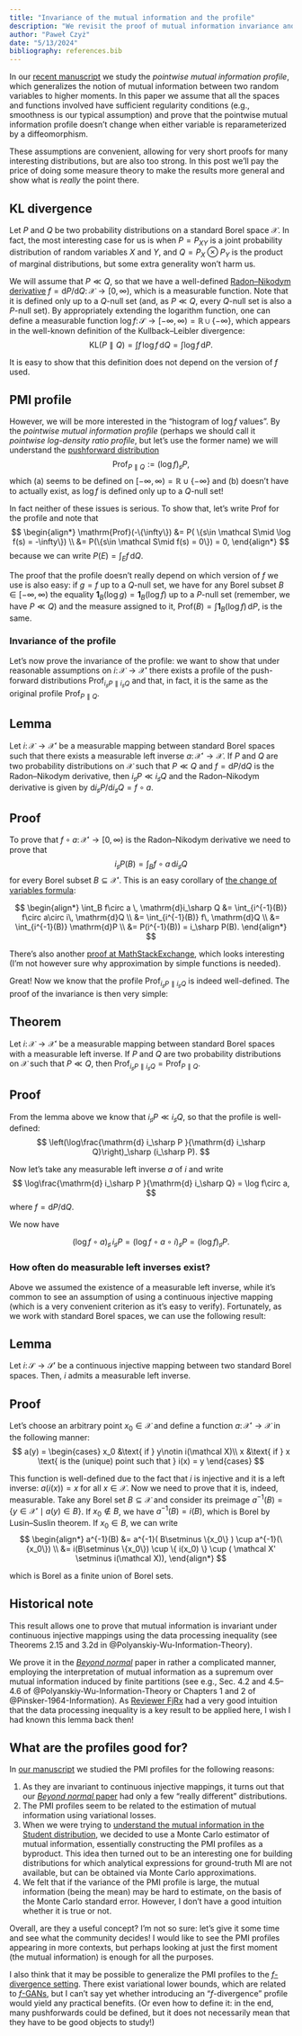 ```yaml
---
title: "Invariance of the mutual information and the profile"
description: "We revisit the proof of mutual information invariance and generalize it to the pointwise mutual information profile."
author: "Paweł Czyż"
date: "5/13/2024"
bibliography: references.bib
---
```


In our [recent manuscript](../publications/pmi-profiles.qmd) we study the *pointwise mutual information profile*, which generalizes the notion of mutual information between two random variables to higher moments.
In this paper we assume that all the spaces and functions involved have sufficient regularity conditions (e.g., smoothness is our typical assumption) and prove that the pointwise mutual information profile doesn't change when either variable is reparameterized by a diffeomorphism.

These assumptions are convenient, allowing for very short proofs for many interesting distributions, but are also too strong.
In this post we'll pay the price of doing some measure theory to make the results more general and show what is *really* the point there.   

## KL divergence

Let $P$ and $Q$ be two probability distributions on a standard Borel space $\mathcal X$.
In fact, the most interesting case for us is when $P=P_{XY}$ is a joint probability distribution of random variables $X$ and $Y$, and $Q=P_X\otimes P_Y$ is the product of marginal distributions, but some extra generality won't harm us.

We will assume that $P\ll Q$, so that we have a well-defined [Radon–Nikodym derivative](https://en.wikipedia.org/wiki/Radon%E2%80%93Nikodym_theorem) $f = \mathrm{d}P/\mathrm{d}Q \colon \mathcal X\to [0, \infty)$, which is a measurable function.
Note that it is defined only up to a $Q$-null set (and, as $P\ll Q$, every $Q$-null set is also a $P$-null set).
By appropriately extending the logarithm function, one can define a measurable function $\log f\colon \mathcal{S}\to [-\infty, \infty) = \mathbb R \cup \{-\infty\}$, which appears in the well-known definition of the Kullback–Leibler divergence:
$$
\mathrm{KL}(P\parallel Q) = \int f\, \log f\, \mathrm{d}Q = \int \log f\, \mathrm{d}P.
$$

It is easy to show that this definition does not depend on the version of $f$ used. 

## PMI profile

However, we will be more interested in the "histogram of $\log f$ values".
By the *pointwise mutual information profile* (perhaps we should call it *pointwise log-density ratio profile*, but let's use the former name) we will understand the [pushforward distribution](https://en.wikipedia.org/wiki/Pushforward_measure)
$$
  \mathrm{Prof}_{P\parallel Q} := (\log f)_\sharp P,
$$
which (a) seems to be defined on $[-\infty, \infty) = \mathbb R \cup \{-\infty\}$ and (b) doesn't have to actually exist, as $\log f$ is defined only up to a $Q$-null set!

In fact neither of these issues is serious.
To show that, let's write $\mathrm{Prof}$ for the profile and note that 
$$
\begin{align*}
\mathrm{Prof}(-\{\infty\}) &= P( \{s\in \mathcal S\mid \log f(s) = -\infty\}) \\
&= P(\{s\in \mathcal S\mid f(s) = 0\}) = 0,
\end{align*}
$$
because we can write $P(E) = \int_E f\, \mathrm{d}Q$.

The proof that the profile doesn't really depend on which version of $f$ we use is also easy: if $g = f$ up to a $Q$-null set, we have for any Borel subset $B\in [-\infty, \infty)$ the equality $\mathbf{1}_B(\log g) = \mathbf{1}_B(\log f)$ up to a $P$-null set (remember, we have $P \ll Q$) and the measure assigned to it, $\mathrm{Prof}(B) = \int \mathbf{1}_B( \log f ) \, \mathrm{d}P$, is the same.

### Invariance of the profile

Let's now prove the invariance of the profile: we want to show that under reasonable assumptions on $i\colon \mathcal X\to \mathcal X'$ there exists a profile of the push-forward distributions $\mathrm{Prof}_{i_\sharp P\parallel i_\sharp Q}$ and that, in fact, it is the same as the original profile $\mathrm{Prof}_{P\parallel Q}$.

::: {.callout-note icon=false appearance="simple"}

## Lemma

Let $i\colon \mathcal X\to \mathcal X'$ be a measurable mapping between standard Borel spaces such that there exists a measurable left inverse $a\colon \mathcal X' \to \mathcal X$.
If $P$ and $Q$ are two probability distributions on $\mathcal X$ such that $P \ll Q$ and $f = \mathrm{d}P/\mathrm{d}Q$ is the Radon–Nikodym derivative, then $i_\sharp P \ll i_\sharp Q$ and the Radon–Nikodym derivative is given by $\mathrm{d} i_\sharp P / \mathrm{d}i_\sharp Q = f\circ  a$.

::: {.callout-note icon=false appearance="minimal" collapse=true}

## Proof

<!-- Consider any Borel subset $B\subseteq \mathcal X'$ such that $i_\sharp Q(B) = Q( i^{-1}(B) ) = 0$.
Using $P\ll Q$ we note that $0 = P(i^{-1}(B))= i_\sharp P(B) = 0$, so that $i_\sharp P\ll i_\sharp Q$. -->

To prove that $f\circ a\colon \mathcal X'\to [0, \infty)$ is the Radon–Nikodym derivative we need to prove that
$$
  i_\sharp P(B) = \int_B f\circ a \, \mathrm{d}i_\sharp Q
$$
for every Borel subset $B\subseteq \mathcal X'$.
This is an easy corollary of [the change of variables formula](https://en.wikipedia.org/wiki/Pushforward_measure#Main_property:_change-of-variables_formula):

$$
\begin{align*}
  \int_B f\circ a \, \mathrm{d}i_\sharp Q &= \int_{i^{-1}(B)} f\circ a\circ i\, \mathrm{d}Q \\
  &= \int_{i^{-1}(B)} f\, \mathrm{d}Q \\
  &= \int_{i^{-1}(B)} \mathrm{d}P \\
  &= P(i^{-1}(B)) = i_\sharp P(B).
\end{align*}
$$

There's also another [proof at MathStackExchange](https://math.stackexchange.com/a/4413000/551592), which looks interesting (I'm not however sure why approximation by simple functions is needed).

:::

:::

Great!
Now we know that the profile $\mathrm{Prof}_{i_\sharp P \parallel i_\sharp Q }$ is indeed well-defined.
The proof of the invariance is then very simple:


::: {.callout-note icon=false appearance="simple"}

## Theorem

Let $i\colon \mathcal X\to \mathcal X'$ be a measurable mapping between standard Borel spaces with a measurable left inverse.
If $P$ and $Q$ are two probability distributions on $\mathcal X$ such that $P \ll Q$, then $\mathrm{Prof}_{i_\sharp P \parallel i_\sharp Q } = \mathrm{Prof}_{P \parallel  Q }$. 


::: {.callout-note icon=false appearance="minimal" collapse=true}

## Proof

From the lemma above we know that $i_\sharp P \ll i_\sharp Q$, so that the profile is well-defined:
$$
  \left(\log\frac{\mathrm{d} i_\sharp P }{\mathrm{d} i_\sharp Q}\right)_\sharp (i_\sharp P). 
$$

Now let's take any measurable left inverse $a$ of $i$ and write
$$
  \log\frac{\mathrm{d} i_\sharp P }{\mathrm{d} i_\sharp Q} = \log f\circ a,
$$
where $f=\mathrm{d}P/\mathrm{d}Q$. 

We now have

$$
  (\log f \circ a)_\sharp \, i_\sharp P = (\log f\circ a\circ i)_\sharp P = (\log f)_\sharp P.
$$

:::

:::


### How often do measurable left inverses exist?

Above we assumed the existence of a measurable left inverse, while it's common to see an assumption of using a continuous injective mapping (which is a very convenient criterion as it's easy to verify).
Fortunately, as we work with standard Borel spaces, we can use the following result:

::: {#nte-lemma-left-inverse-exists  .callout-note icon=false appearance="simple"}

## Lemma

Let $i\colon \mathcal S\to \mathcal S'$ be a continuous injective mapping between two standard Borel spaces. Then, $i$ admits a measurable left inverse.

::: {.callout-note icon=false appearance="minimal" collapse=true}

## Proof

Let's choose an arbitrary point $x_0\in \mathcal X$ and define a function $a\colon \mathcal X'\to \mathcal X$ in the following manner:
$$
a(y) = \begin{cases}
  x_0 &\text{ if } y\notin i(\mathcal X)\\ 
  x   &\text{ if } x \text{ is the (unique) point such that } i(x) = y
\end{cases}
$$

This function is well-defined due to the fact that $i$ is injective and it is a left inverse: $a(i(x)) = x$ for all $x\in \mathcal X$.
Now we need to prove that it is, indeed, measurable.
Take any Borel set $B\subseteq \mathcal X$ and consider its preimage $a^{-1}(B) = \{y \in \mathcal X' \mid a(y) \in B \}$.
If $x_0\notin B$, we have $a^{-1}(B) = i(B)$, which is Borel by Lusin–Suslin theorem.
If $x_0\in B$, we can write
$$
\begin{align*}
a^{-1}(B) &=  a^{-1}( B\setminus \{x_0\} ) \cup a^{-1}(\{x_0\}) \\
          &= i(B\setminus \{x_0\}) \cup \{ i(x_0) \} \cup ( \mathcal X' \setminus i(\mathcal X)),
\end{align*}
$$

which is Borel as a finite union of Borel sets.

:::

::: {.callout-note icon=false appearance="minimal" collapse=true}

## Historical note

This result allows one to prove that mutual information is invariant under continuous injective mappings using the data processing inequality (see Theorems 2.15 and 3.2d in @Polyanskiy-Wu-Information-Theory).

We prove it in the [*Beyond normal*](../publications/beyond-normal.qmd) paper in rather a complicated manner, employing the interpretation of mutual information as a supremum over mutual information induced by finite partitions (see e.g., Sec. 4.2 and 4.5–4.6 of @Polyanskiy-Wu-Information-Theory or Chapters 1 and 2 of @Pinsker-1964-Information).
As [Reviewer FjRx](https://openreview.net/forum?id=25vRtG56YH&noteId=NJfXa1AhOL) had a very good intuition that the data processing inequality is a key result to be applied here, I wish I had known this lemma back then! 
:::

:::

## What are the profiles good for?

In [our manuscript](../publications/pmi-profiles.qmd) we studied the PMI profiles for the following reasons:

1. As they are invariant to continuous injective mappings, it turns out that our [*Beyond normal* paper](../publications/beyond-normal.qmd) had only a few "really different" distributions.
2. The PMI profiles seem to be related to the estimation of mutual information using variational losses.
3. When we were trying to [understand the mutual information in the Student distribution](https://github.com/cbg-ethz/bmi/commit/7cc52ac0c23a86be605db8aaacec35fd416794c3), we decided to use a Monte Carlo estimator of mutual information, essentially constructing the PMI profiles as a byproduct. This idea then turned out to be an interesting one for building distributions for which analytical expressions for ground-truth MI are not available, but can be obtained via Monte Carlo approximations. 
4. We felt that if the variance of the PMI profile is large, the mutual information (being the mean) may be hard to estimate, on the basis of the Monte Carlo standard error. However, I don't have a good intuition whether it is true or not. 

Overall, are they a useful concept? I'm not so sure: let's give it some time and see what the community decides!
I would like to see the PMI profiles appearing in more contexts, but perhaps looking at just the first moment (the mutual information) is enough for all the purposes.

I also think that it may be possible to generalize the PMI profiles to the [$f$-divergence setting](https://en.wikipedia.org/wiki/F-divergence).
There exist variational lower bounds, which are related to [$f$-GANs](https://proceedings.neurips.cc/paper_files/paper/2016/hash/cedebb6e872f539bef8c3f919874e9d7-Abstract.html), but I can't say yet whether introducing an "$f$-divergence" profile would yield any practical benefits. (Or even how to define it: in the end, many pushforwards could be defined, but it does not necessarily mean that they have to be good objects to study!)
